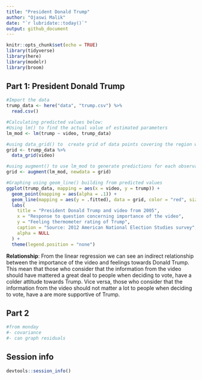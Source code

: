 ```yaml
---
title: "President Donald Trump"
author: "Ojaswi Malik"
date: "`r lubridate::today()`"
output: github_document
---
```


```r
knitr::opts_chunk$set(echo = TRUE)
library(tidyverse)
library(here)
library(modelr)
library(broom)
```

## Part 1: President Donald Trump

```r

#Import the data
trump_data <- here("data", "trump.csv") %>%
  read.csv()

#Calculating predicted values below:
#Using lm() to find the actual value of estimated parameters
lm_mod <- lm(trump ~ video, trump_data)

#using data_grid() to  create grid of data points covering the region where observed data is 
grid <- trump_data %>%
  data_grid(video)

#using augment() to use lm_mod to generate predictions for each observation in the data frame
grid <- augment(lm_mod, newdata = grid)

#Graphing using geom_line() building from predicted values
ggplot(trump_data, mapping = aes(x = video, y = trump)) + 
  geom_point(mapping = aes(alpha = .1)) +
  geom_line(mapping = aes(y = .fitted), data = grid, color = "red", size = 1) +
  labs(
    title = "President Donald Trump and video from 2005",
    x = "Response to question concerning importance of the video",
    y = "Feeling thermometer rating of Trump",
    caption = "Source: 2012 American National Election Studies survey",
    alpha = NULL
  ) +
  theme(legend.position = "none")

```

**Relationship**: From the linear regression we can see an indirect relationship between the importance of the video and feelings towards Donald Trump. This mean that those who consider that the information from the video should have mattered a great deal to people when deciding to vote, have a colder attitude towards Trump. Vice versa, those who consider that the information from the video should not matter a lot to people when deciding to vote, have a are more supportive of Trump.

## Part 2

```r
#from monday
#- covariance
#- can graph residuals


```


## Session info

```r
devtools::session_info()
```
